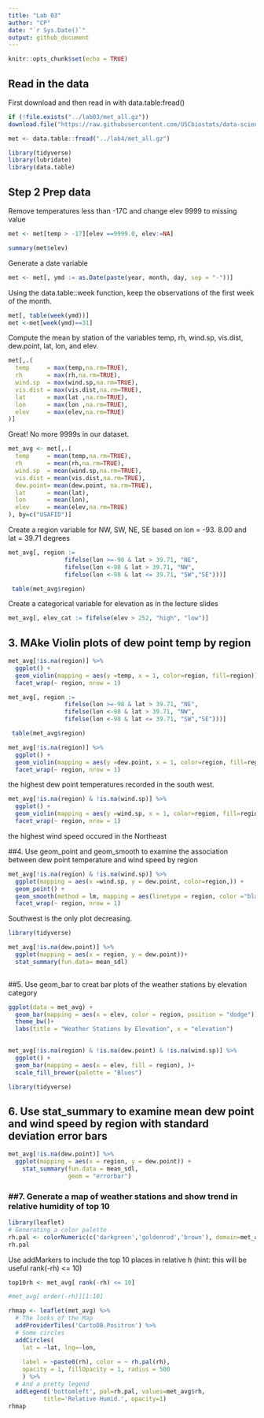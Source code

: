 ```yaml
---
title: "Lab 03"
author: "CP"
date: "`r Sys.Date()`"
output: github_document
---
```


```r
knitr::opts_chunk$set(echo = TRUE)
```
## Read in the data
First download and then read in with data.table:fread()

```r
if (!file.exists("../lab03/met_all.gz"))
download.file("https://raw.githubusercontent.com/USCbiostats/data-science-data/master/02_met/met_all.gz", "met_all.gz", method="libcurl", timeout = 60)


```
```r
met <- data.table::fread("../lab4/met_all.gz")
```
```r
library(tidyverse)
library(lubridate)
library(data.table)

```

## Step 2 Prep data 

Remove temperatures less than -17C and change elev 9999 to missing value 
```r
met <- met[temp > -17][elev ==9999.0, elev:=NA]
```
```r
summary(met$elev)
```
Generate a date variable 

```r
met <- met[, ymd := as.Date(paste(year, month, day, sep = "-"))]
```
Using the data.table::week function, keep the observations of the first week of the month.

```r
met[, table(week(ymd))]
met <-met[week(ymd)==31]
```
Compute the mean by station of the variables temp, rh, wind.sp, vis.dist, dew.point, lat, lon, and elev.

```r
met[,.(
  temp     = max(temp,na.rm=TRUE),
  rh       = max(rh,na.rm=TRUE),
  wind.sp  = max(wind.sp,na.rm=TRUE),
  vis.dist = max(vis.dist,na.rm=TRUE),
  lat      = max(lat ,na.rm=TRUE),
  lon      = max(lon ,na.rm=TRUE), 
  elev     = max(elev,na.rm=TRUE)
)]
```
Great! No more 9999s in our dataset. 


```r
met_avg <- met[,.(
  temp     = mean(temp,na.rm=TRUE),
  rh       = mean(rh,na.rm=TRUE),
  wind.sp  = mean(wind.sp,na.rm=TRUE),
  vis.dist = mean(vis.dist,na.rm=TRUE),
  dew.point= mean(dew.point, na.rm=TRUE),
  lat      = mean(lat),
  lon      = mean(lon), 
  elev     = mean(elev,na.rm=TRUE)
), by=c("USAFID")]
```
Create a region variable for NW, SW, NE, SE based on lon = -93. 8.00 and lat = 39.71 degrees
```r
met_avg[, region := 
                fifelse(lon >=-98 & lat > 39.71, "NE",
                fifelse(lon <-98 & lat > 39.71, "NW",
                fifelse(lon <-98 & lat <= 39.71, "SW","SE")))]

 table(met_avg$region)                     
```

Create a categorical variable for elevation as in the lecture slides

```r
met_avg[, elev_cat := fifelse(elev > 252, "high", "low")]

```
## 3. MAke Violin plots of dew point temp by region 

```r
met_avg[!is.na(region)] %>% 
  ggplot() + 
  geom_violin(mapping = aes(y =temp, x = 1, color=region, fill=region)) + 
  facet_wrap(~ region, nrow = 1)
```
```r
met_avg[, region := 
                fifelse(lon >=-98 & lat > 39.71, "NE",
                fifelse(lon <-98 & lat > 39.71, "NW",
                fifelse(lon <-98 & lat <= 39.71, "SW","SE")))]

 table(met_avg$region)
```
```r

met_avg[!is.na(region)] %>% 
  ggplot() + 
  geom_violin(mapping = aes(y =dew.point, x = 1, color=region, fill=region)) + 
  facet_wrap(~ region, nrow = 1)
```
the highest dew point temperatures recorded in the south west. 
```r

met_avg[!is.na(region) & !is.na(wind.sp)] %>% 
  ggplot() + 
  geom_violin(mapping = aes(y =wind.sp, x = 1, color=region, fill=region)) + 
  facet_wrap(~ region, nrow = 1)
```
the highest wind speed occured in the Northeast 

##4. Use geom_point and geom_smooth to examine the association between dew point temperature and wind speed by region

```r
met_avg[!is.na(region) & !is.na(wind.sp)] %>% 
  ggplot(mapping = aes(x =wind.sp, y = dew.point, color=region,)) + 
  geom_point() + 
  geom_smooth(method = lm, mapping = aes(linetype = region, color ="black"))+
  facet_wrap(~ region, nrow = 1)

```
Southwest is the only plot decreasing. 

```r
library(tidyverse)

```
```r

met_avg[!is.na(dew.point)] %>%
  ggplot(mapping = aes(x = region, y = dew.point))+
  stat_summary(fun.data= mean_sdl)
  
```



##5. Use geom_bar to creat bar plots of the weather stations by elevation category 


```r
ggplot(data = met_avg) + 
  geom_bar(mapping = aes(x = elev, color = region, position = "dodge"))+
  theme_bw()+
  labs(title = "Weather Stations by Elevation", x = "elevation")
  
```  

```r
met_avg[!is.na(region) & !is.na(dew.point) & !is.na(wind.sp)] %>% 
  ggplot() + 
  geom_bar(mapping = aes(x = elev, fill = region), )+
  scale_fill_brewer(palette = "Blues")
```
```r
library(tidyverse)
```

## 6. Use stat_summary to examine mean dew point and wind speed by region with standard deviation error bars

```r
met_avg[!is.na(dew.point)] %>%
  ggplot(mapping = aes(x = region, y = dew.point)) + 
    stat_summary(fun.data = mean_sdl, 
                 geom = "errorbar")
```
### ##7. Generate a map of weather stations and show trend in relative humidity of top 10

```r
library(leaflet)
# Generating a color palette
rh.pal <- colorNumeric(c('darkgreen','goldenrod','brown'), domain=met_avg$rh)
rh.pal

```
Use addMarkers to include the top 10 places in relative h (hint: this
will be useful rank(-rh) \<= 10)

```r
top10rh <- met_avg[ rank(-rh) <= 10]
```

```r
#met_avg[ order(-rh)][1:10]
```

```r
rhmap <- leaflet(met_avg) %>% 
  # The looks of the Map
  addProviderTiles('CartoDB.Positron') %>% 
  # Some circles
  addCircles(
    lat = ~lat, lng=~lon,
                                                  
    label = ~paste0(rh), color = ~ rh.pal(rh),
    opacity = 1, fillOpacity = 1, radius = 500
    ) %>%
  # And a pretty legend
  addLegend('bottomleft', pal=rh.pal, values=met_avg$rh,
          title='Relative Humid.', opacity=1)
rhmap
```


